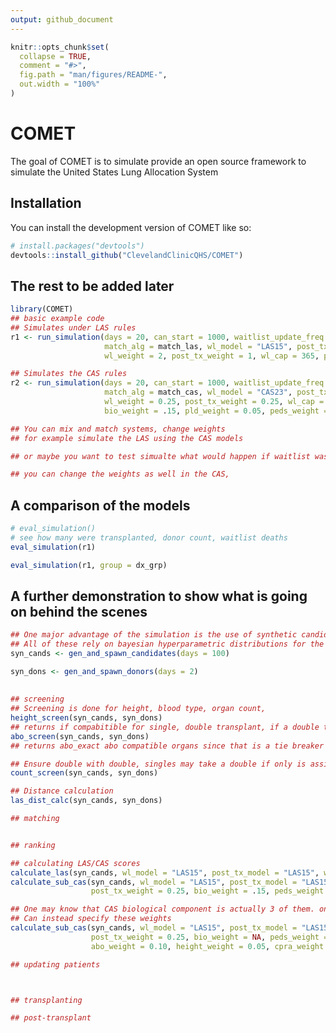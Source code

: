 ```yaml
---
output: github_document
---
```


<!-- README.md is generated from README.Rmd. Please edit that file -->

```r
knitr::opts_chunk$set(
  collapse = TRUE,
  comment = "#>",
  fig.path = "man/figures/README-",
  out.width = "100%"
)
```

# COMET

<!-- badges: start -->
<!-- badges: end -->

The goal of COMET is to simulate provide an open source framework to simulate the United States Lung Allocation System

## Installation

You can install the development version of COMET like so:

```r
# install.packages("devtools")
devtools::install_github("ClevelandClinicQHS/COMET")
```

## The rest to be added later

```r
library(COMET)
## basic example code
## Simulates under LAS rules
r1 <- run_simulation(days = 20, can_start = 1000, waitlist_update_freq = 1, post_tx_update_freq = 1,
                     match_alg = match_las, wl_model = "LAS15", post_tx_model = "LAS15",
                     wl_weight = 2, post_tx_weight = 1, wl_cap = 365, post_tx_cap = 365, seed = 367473)

## Simulates the CAS rules
r2 <- run_simulation(days = 20, can_start = 1000, waitlist_update_freq = 1, post_tx_update_freq = 1,
                     match_alg = match_cas, wl_model = "CAS23", post_tx_model = "CAS23",
                     wl_weight = 0.25, post_tx_weight = 0.25, wl_cap = 365, post_tx_cap = 1825,
                     bio_weight = .15, pld_weight = 0.05, peds_weight = 0.2, efficiency_weight = 0.1, seed = 367473)

## You can mix and match systems, change weights
## for example simulate the LAS using the CAS models

## or maybe you want to test simualte what would happen if waitlist was weighted the same as post-transplatn under the LAS

## you can change the weights as well in the CAS, 

```

## A comparison of the models
```r
# eval_simulation()
# see how many were transplanted, donor count, waitlist deaths
eval_simulation(r1)

eval_simulation(r1, group = dx_grp)

```


## A further demonstration to show what is going on behind the scenes
```r
## One major advantage of the simulation is the use of synthetic candidates and donors
## All of these rely on bayesian hyperparametric distributions for the candidate and donor characteristics
syn_cands <- gen_and_spawn_candidates(days = 100)

syn_dons <- gen_and_spawn_donors(days = 2)
```

## 
```r
## screening
## Screening is done for height, blood type, organ count,
height_screen(syn_cands, syn_dons)
## returns if compabitible for single, double transplant, if a double transplant they will match for double lung
abo_screen(syn_cands, syn_dons)
## returns abo_exact abo compatible organs since that is a tie breaker in the LAS

## Ensure double with double, singles may take a double if only is assigned or either can
count_screen(syn_cands, syn_dons)

## Distance calculation 
las_dist_calc(syn_cands, syn_dons)

## matching


## ranking

## calculating LAS/CAS scores
calculate_las(syn_cands, wl_model = "LAS15", post_tx_model = "LAS15", wl_cap = 365, post_tx_cap = 365, wl_weight = 2, post_tx_weight = 1)
calculate_sub_cas(syn_cands, wl_model = "LAS15", post_tx_model = "LAS15", wl_cap = 365, post_tx_cap = 365, wl_weight = 0.25,
                  post_tx_weight = 0.25, bio_weight = .15, peds_weight = .2, pld_weight = 0.05)

## One may know that CAS biological component is actually 3 of them. one for height, cpra, and blood type.
## Can instead specify these weights
calculate_sub_cas(syn_cands, wl_model = "LAS15", post_tx_model = "LAS15", wl_cap = 365, post_tx_cap = 365, wl_weight = 0.25,
                  post_tx_weight = 0.25, bio_weight = NA, peds_weight = .2, pld_weight = 0.05,
                  abo_weight = 0.10, height_weight = 0.05, cpra_weight = 0)

## updating patients



## transplanting

## post-transplant
```


